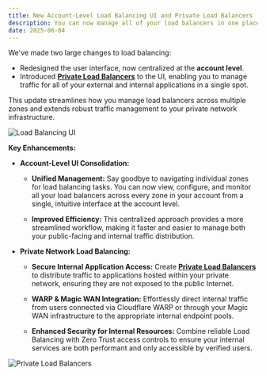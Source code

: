 ```yaml
---
title: New Account-Level Load Balancing UI and Private Load Balancers
description: You can now manage all of your load balancers in one place with the new Load Balancing UI.
date: 2025-06-04
---
```


We've made two large changes to load balancing:
- Redesigned the user interface, now centralized at the **account level**.
- Introduced [**Private Load Balancers**](/load-balancing/private-network/) to the UI, enabling you to manage traffic for all of your external and internal applications in a single spot.

This update streamlines how you manage load balancers across multiple zones and extends robust traffic management to your private network infrastructure.

![Load Balancing UI](~/assets/images/changelog/load-balancing/account-load-balancing-ui.png)

**Key Enhancements:**

- **Account-Level UI Consolidation:**

  - **Unified Management:** Say goodbye to navigating individual zones for load balancing tasks. You can now view, configure, and monitor all your load balancers across every zone in your account from a single, intuitive interface at the account level.

  - **Improved Efficiency:** This centralized approach provides a more streamlined workflow, making it faster and easier to manage both your public-facing and internal traffic distribution.

- **Private Network Load Balancing:**

  - **Secure Internal Application Access:** Create [**Private Load Balancers**](/load-balancing/private-network/) to distribute traffic to applications hosted within your private network, ensuring they are not exposed to the public Internet.

  - **WARP & Magic WAN Integration:** Effortlessly direct internal traffic from users connected via Cloudflare WARP or through your Magic WAN infrastructure to the appropriate internal endpoint pools.

  - **Enhanced Security for Internal Resources:** Combine reliable Load Balancing with Zero Trust access controls to ensure your internal services are both performant and only accessible by verified users.

![Private Load Balancers](~/assets/images/changelog/load-balancing/private-load-balancer.png)
